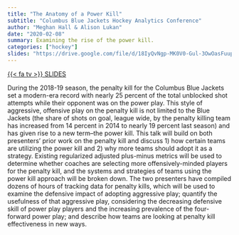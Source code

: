 ```yaml
---
title: "The Anatomy of a Power Kill"
subtitle: "Columbus Blue Jackets Hockey Analytics Conference"
author: "Meghan Hall & Alison Lukan"
date: "2020-02-08"
summary: Examining the rise of the power kill.
categories: ["hockey"]
slides: "https://drive.google.com/file/d/18IyQvNgp-MK0V0-Gul-3OwOasFuuppiK/view"
---
```

[{{< fa tv >}} SLIDES](https://drive.google.com/file/d/18IyQvNgp-MK0V0-Gul-3OwOasFuuppiK/view){class="btn btn-secondary" target="_blank"}

During the 2018-19 season, the penalty kill for the Columbus Blue Jackets set a modern-era record with nearly 25 percent of the total unblocked shot attempts while their opponent was on the power play. This style of aggressive, offensive play on the penalty kill is not limited to the Blue Jackets (the share of shots on goal, league wide, by the penalty killing team has increased from 14 percent in 2014 to nearly 19 percent last season) and has given rise to a new term–the power kill. This talk will build on both presenters' prior work on the penalty kill and discuss 1) how certain teams are utilizing the power kill and 2) why more teams should adopt it as a strategy. Existing regularized adjusted plus-minus metrics will be used to determine whether coaches are selecting more offensively-minded players for the penalty kill, and the systems and strategies of teams using the power kill approach will be broken down. The two presenters have compiled dozens of hours of tracking data for penalty kills, which will be used to examine the defensive impact of adopting aggressive play; quantify the usefulness of that aggressive play, considering the decreasing defensive skill of power play players and the increasing prevalence of the four-forward power play; and describe how teams are looking at penalty kill effectiveness in new ways.
